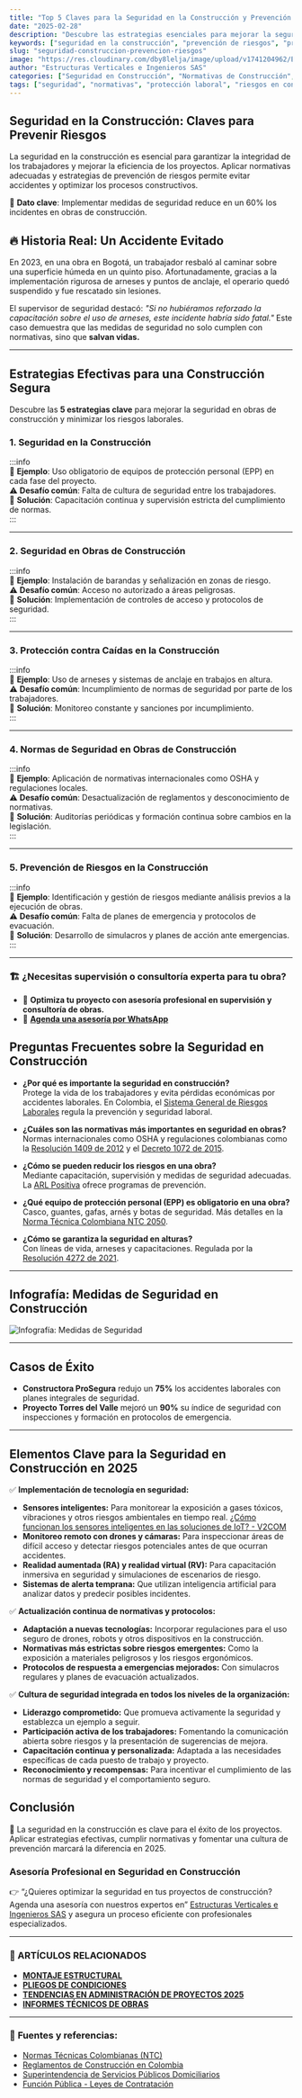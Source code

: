 ```yaml
---
title: "Top 5 Claves para la Seguridad en la Construcción y Prevención de Riesgos"
date: "2025-02-28"
description: "Descubre las estrategias esenciales para mejorar la seguridad en la construcción, reducir riesgos y cumplir con normativas clave."
keywords: ["seguridad en la construcción", "prevención de riesgos", "protección contra caídas", "normas de seguridad en construcción", "seguridad laboral", "riesgos en obras"]
slug: "seguridad-construccion-prevencion-riesgos"
image: "https://res.cloudinary.com/dby8lelja/image/upload/v1741204962/Estructuras%20Verticales%20e%20Ingenieros%20SAS/Imagenes%20Blog/Seguridad_en_la_Construcci%C3%B3n_y_Prevenci%C3%B3n_de_Riesgos_mulvw5.webp"
author: "Estructuras Verticales e Ingenieros SAS"
categories: ["Seguridad en Construcción", "Normativas de Construcción", "Prevención de Riesgos", "Protección Laboral", "Supervisión de Obras"]
tags: ["seguridad", "normativas", "protección laboral", "riesgos en construcción", "supervisión de obras", "prevención", "control de calidad"]
---
```


## Seguridad en la Construcción: Claves para Prevenir Riesgos

La seguridad en la construcción es esencial para garantizar la integridad de los trabajadores y mejorar la eficiencia de los proyectos. Aplicar normativas adecuadas y estrategias de prevención de riesgos permite evitar accidentes y optimizar los procesos constructivos.

📌 **Dato clave**: Implementar medidas de seguridad reduce en un 60% los incidentes en obras de construcción.


## 🔥 Historia Real: Un Accidente Evitado

En 2023, en una obra en Bogotá, un trabajador resbaló al caminar sobre una superficie húmeda en un quinto piso. Afortunadamente, gracias a la implementación rigurosa de arneses y puntos de anclaje, el operario quedó suspendido y fue rescatado sin lesiones. 

El supervisor de seguridad destacó: *"Si no hubiéramos reforzado la capacitación sobre el uso de arneses, este incidente habría sido fatal."* Este caso demuestra que las medidas de seguridad no solo cumplen con normativas, sino que **salvan vidas.**

---
## Estrategias Efectivas para una Construcción Segura

Descubre las **5 estrategias clave** para mejorar la seguridad en obras de construcción y minimizar los riesgos laborales.

### **1. Seguridad en la Construcción**

:::info  
📌 **Ejemplo**: Uso obligatorio de equipos de protección personal (EPP) en cada fase del proyecto.  
⚠ **Desafío común**: Falta de cultura de seguridad entre los trabajadores.  
🔹 **Solución**: Capacitación continua y supervisión estricta del cumplimiento de normas.  
:::

---

### **2. Seguridad en Obras de Construcción**

:::info  
📌 **Ejemplo**: Instalación de barandas y señalización en zonas de riesgo.  
⚠ **Desafío común**: Acceso no autorizado a áreas peligrosas.  
🔹 **Solución**: Implementación de controles de acceso y protocolos de seguridad.  
:::

---

### **3. Protección contra Caídas en la Construcción**

:::info  
📌 **Ejemplo**: Uso de arneses y sistemas de anclaje en trabajos en altura.  
⚠ **Desafío común**: Incumplimiento de normas de seguridad por parte de los trabajadores.  
🔹 **Solución**: Monitoreo constante y sanciones por incumplimiento.  
:::

---

### **4. Normas de Seguridad en Obras de Construcción**

:::info  
📌 **Ejemplo**: Aplicación de normativas internacionales como OSHA y regulaciones locales.  
⚠ **Desafío común**: Desactualización de reglamentos y desconocimiento de normativas.  
🔹 **Solución**: Auditorías periódicas y formación continua sobre cambios en la legislación.  
:::

---

### **5. Prevención de Riesgos en la Construcción**

:::info  
📌 **Ejemplo**: Identificación y gestión de riesgos mediante análisis previos a la ejecución de obras.  
⚠ **Desafío común**: Falta de planes de emergencia y protocolos de evacuación.  
🔹 **Solución**: Desarrollo de simulacros y planes de acción ante emergencias.  
:::

---

### 🏗️ ¿Necesitas supervisión o consultoría experta para tu obra?
- 🔹 **Optimiza tu proyecto con asesoría profesional en supervisión y consultoría de obras.**  
- 📆 [**Agenda una asesoría por WhatsApp**](https://wa.me/573132581599?text=Hola%2C%20quiero%20una%20asesor%C3%ADa%20sobre%20supervisi%C3%B3n%20de%20obras)  

## Preguntas Frecuentes sobre la Seguridad en Construcción

- **¿Por qué es importante la seguridad en construcción?**  
  Protege la vida de los trabajadores y evita pérdidas económicas por accidentes laborales. En Colombia, el [Sistema General de Riesgos Laborales](https://www.mintrabajo.gov.co/web/guest/sgrl) regula la prevención y seguridad laboral.

- **¿Cuáles son las normativas más importantes en seguridad en obras?**  
  Normas internacionales como OSHA y regulaciones colombianas como la [Resolución 1409 de 2012](https://www.mintrabajo.gov.co/documents/20147/0/Resoluci%C3%B3n+1409+de+2012.pdf) y el [Decreto 1072 de 2015](https://www.mintrabajo.gov.co/documents/20147/0/DECRETO+1072+DE+2015.pdf).

- **¿Cómo se pueden reducir los riesgos en una obra?**  
  Mediante capacitación, supervisión y medidas de seguridad adecuadas. La [ARL Positiva](https://www.positiva.gov.co/) ofrece programas de prevención.

- **¿Qué equipo de protección personal (EPP) es obligatorio en una obra?**  
  Casco, guantes, gafas, arnés y botas de seguridad. Más detalles en la [Norma Técnica Colombiana NTC 2050](https://www.icontec.org/).

- **¿Cómo se garantiza la seguridad en alturas?**  
  Con líneas de vida, arneses y capacitaciones. Regulada por la [Resolución 4272 de 2021](https://www.mintrabajo.gov.co/documents/20147/0/Resoluci%C3%B3n+4272+de+2021.pdf).

---
## Infografía: Medidas de Seguridad en Construcción

![Infografía: Medidas de Seguridad](https://res.cloudinary.com/dby8lelja/image/upload/v1741205939/Estructuras%20Verticales%20e%20Ingenieros%20SAS/Imagenes%20Blog/Seguridad_en_la_Construcci%C3%B3n_udpbio.webp)

---

## Casos de Éxito

- **Constructora ProSegura** redujo un **75%** los accidentes laborales con planes integrales de seguridad.
- **Proyecto Torres del Valle** mejoró un **90%** su índice de seguridad con inspecciones y formación en protocolos de emergencia.

---
## Elementos Clave para la Seguridad en Construcción en 2025

✅ **Implementación de tecnología en seguridad:**

* **Sensores inteligentes:** Para monitorear la exposición a gases tóxicos, vibraciones y otros riesgos ambientales en tiempo real. [¿Cómo funcionan los sensores inteligentes en las soluciones de IoT? - V2COM](https://v2com.com/es/2023/12/23/iot-sensores-inteligentes/)
* **Monitoreo remoto con drones y cámaras:** Para inspeccionar áreas de difícil acceso y detectar riesgos potenciales antes de que ocurran accidentes.
* **Realidad aumentada (RA) y realidad virtual (RV):** Para capacitación inmersiva en seguridad y simulaciones de escenarios de riesgo.
* **Sistemas de alerta temprana:** Que utilizan inteligencia artificial para analizar datos y predecir posibles incidentes.

✅ **Actualización continua de normativas y protocolos:**

* **Adaptación a nuevas tecnologías:** Incorporar regulaciones para el uso seguro de drones, robots y otros dispositivos en la construcción.
* **Normativas más estrictas sobre riesgos emergentes:** Como la exposición a materiales peligrosos y los riesgos ergonómicos.
* **Protocolos de respuesta a emergencias mejorados:** Con simulacros regulares y planes de evacuación actualizados.

✅ **Cultura de seguridad integrada en todos los niveles de la organización:**

* **Liderazgo comprometido:** Que promueva activamente la seguridad y establezca un ejemplo a seguir.
* **Participación activa de los trabajadores:** Fomentando la comunicación abierta sobre riesgos y la presentación de sugerencias de mejora.
* **Capacitación continua y personalizada:** Adaptada a las necesidades específicas de cada puesto de trabajo y proyecto.
* **Reconocimiento y recompensas:** Para incentivar el cumplimiento de las normas de seguridad y el comportamiento seguro.


## Conclusión

📢 La seguridad en la construcción es clave para el éxito de los proyectos. Aplicar estrategias efectivas, cumplir normativas y fomentar una cultura de prevención marcará la diferencia en 2025.


### Asesoría Profesional en Seguridad en Construcción

👉 “¿Quieres optimizar la seguridad en tus proyectos de construcción? Agenda una asesoría con nuestros expertos en” [Estructuras Verticales e Ingenieros SAS](https://www.estructurasverticales.com/) y asegura un proceso eficiente con profesionales especializados.

---

### 📌 ARTÍCULOS RELACIONADOS  

- **[MONTAJE ESTRUCTURAL](https://www.estructurasverticales.com/blog/montaje-estructural-construccion)**  
- **[PLIEGOS DE CONDICIONES](https://www.estructurasverticales.com/blog/elaboracion-pliegos-condiciones)**  
- **[TENDENCIAS EN ADMINISTRACIÓN DE PROYECTOS 2025](https://www.estructurasverticales.com/blog/administracion-proyectos-construccion)**  
- **[INFORMES TÉCNICOS DE OBRAS](https://www.estructurasverticales.com/blog/informes-tecnicos-obras)**  

---

### 🔗 **Fuentes y referencias:**  

- [Normas Técnicas Colombianas (NTC)](https://www.icontec.org/)  
- [Reglamentos de Construcción en Colombia](https://www.minvivienda.gov.co/)  
- [Superintendencia de Servicios Públicos Domiciliarios](https://www.superservicios.gov.co/)  
- [Función Pública - Leyes de Contratación](https://www.funcionpublica.gov.co/)  













